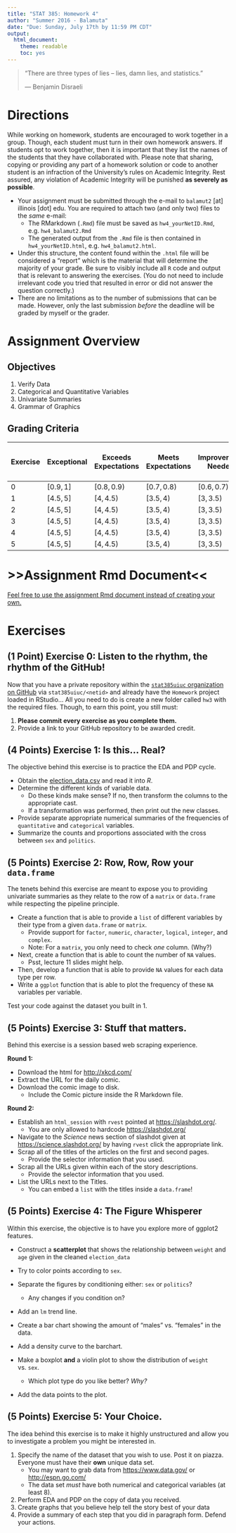 ```yaml
---
title: "STAT 385: Homework 4"
author: "Summer 2016 - Balamuta"
date: "Due: Sunday, July 17th by 11:59 PM CDT"
output:
  html_document:
    theme: readable
    toc: yes
---
```


> "There are three types of lies -- lies, damn lies, and statistics."
>
> --- Benjamin Disraeli

# Directions

While working on homework, students are encouraged to work together in a group. Though, each student must turn in their own homework answers.  If students opt to work together, then it is important that they list the names of the students that they have collaborated with. Please note that sharing, copying or providing any part of a homework solution or code to another student is an infraction of the University’s rules on Academic Integrity. Rest assured, any violation of Academic Integrity will be punished **as severely as possible**.

* Your assignment must be submitted through the e-mail to `balamut2` [at] illinois [dot] edu. You are required to attach two (and only two) files to the *same* e-mail:
    * The RMarkdown (`.Rmd`) file must be saved as `hw4_yourNetID.Rmd`, e.g.  `hw4_balamut2.Rmd`
    * The generated output from the `.Rmd` file is then contained in `hw4_yourNetID.html`, e.g. `hw4_balamut2.html`.
* Under this structure, the content found within the `.html` file will be considered a "report" which is the material that will determine the majority of your grade. Be sure to visibly include all `R` code and output that is relevant to answering the exercises. (You do not need to include irrelevant code you tried that resulted in error or did not answer the question correctly.)
* There are no limitations as to the number of submissions that can be made. However, only the last submission *before* the deadline will be graded by myself or the grader.

# Assignment Overview

## Objectives

1. Verify Data
1. Categorical and Quantitative Variables
1. Univariate Summaries
1. Grammar of Graphics

## Grading Criteria


| Exercise | Exceptional | Exceeds Expectations |  Meets Expectations | Improvement Needed  | Unsatisfactory | Total Number of Points |
|----------|-------------|----------------------|---------------------|---------------------|----------------|------------------------|
|    0     |  $[0.9,1]$  | $[0.8,0.9)$          | $[0.7,0.8)$         |  $[0.6,0.7)$        | $[0,0.6)$      |           1            |
|    1     |  $[4.5,5]$  | $[4,4.5)$            | $[3.5,4)$           |  $[3,3.5)$          | $[0,3)$        |           4            |
|    2     |  $[4.5,5]$  | $[4,4.5)$            | $[3.5,4)$           |  $[3,3.5)$          | $[0,3)$        |           5            |
|    3     |  $[4.5,5]$  | $[4,4.5)$            | $[3.5,4)$           |  $[3,3.5)$          | $[0,3)$        |           5            |
|    4     |  $[4.5,5]$  | $[4,4.5)$            | $[3.5,4)$           |  $[3,3.5)$          | $[0,3)$        |           5            |
|    5     |  $[4.5,5]$  | $[4,4.5)$            | $[3.5,4)$           |  $[3,3.5)$          | $[0,3)$        |           5            |

# >>Assignment Rmd Document<<

[Feel free to use the assignment Rmd document instead of creating your own.](/_source/2016-07-12-hw3.Rmd)

# Exercises


## (1 Point) Exercise 0: Listen to the rhythm, the rhythm of the GitHub!

Now that you have a private repository within the [`stat385uiuc` organization on GitHub](https://github.com/stat385uiuc)
via `stat385uiuc/<netid>` and already have the `Homework` project loaded in RStudio... All you need to do is create a new folder called `hw3` with the required files. Though, to earn this point, you still must:

1. **Please commit every exercise as you complete them.**
1. Provide a link to your GitHub repository to be awarded credit.

## (4 Points) Exercise 1: Is this... Real?

The objective behind this exercise is to practice the EDA and PDP cycle.

- Obtain the [election_data.csv](/assets/homework/hw4/data/election_data.csv) and read it into *R*.
- Determine the different kinds of variable data.
   - Do these kinds make sense? If no, then transform the columns to the appropriate cast.
   - If a transformation was performed, then print out the new classes.
- Provide separate appropriate numerical summaries of the frequencies of 
`quantitative` and `categorical` variables.
- Summarize the counts and proportions associated with the cross between
`sex` and `politics`.

## (5 Points) Exercise 2: Row, Row, Row your `data.frame`

The tenets behind this exercise are meant to expose you to providing univariate
summaries as they relate to the row of a `matrix` or `data.frame` while respecting
the pipeline principle. 

- Create a function that is able to provide a `list` of different variables by their type from a given `data.frame` or `matrix`.
    - Provide support for `factor`, `numeric`, `character`, `logical`, `integer`, and `complex`.
    - Note: For a `matrix`, you only need to check *one* column. (Why?)
- Next, create a function that is able to count the number of `NA` values. 
    - Psst, lecture 11 slides might help.
- Then, develop a function that is able to provide `NA` values for each data type per row.
- Write a `ggplot` function that is able to plot the frequency of these `NA` variables per variable.

Test your code against the dataset you built in 1. 

## (5 Points) Exercise 3: Stuff that matters.

Behind this exercise is a session based web scraping experience.

**Round 1:**
 
- Download the html for <http://xkcd.com/>
- Extract the URL for the daily comic.
- Download the comic image to disk.
    - Include the Comic picture inside the R Markdown file.

**Round 2:**

- Establish an `html_session` with `rvest` pointed at <https://slashdot.org/>.
    - You are only allowed to hardcode <https://slashdot.org/>
- Navigate to the *Science* news section of slashdot given at 
<https://science.slashdot.org/> by having `rvest` click the appropriate link.
- Scrap all of the titles of the articles on the first and second pages.
    - Provide the selector information that you used.
- Scrap all the URLs given within each of the story descriptions.
    - Provide the selector information that you used.
- List the URLs next to the Titles.
    - You can embed a `list` with the titles inside a `data.frame`!

## (5 Points) Exercise 4: The Figure Whisperer

Within this exercise, the objective is to have you explore more of ggplot2
features.

- Construct a **scatterplot** that shows the relationship between `weight` and
`age` given in the cleaned `election_data`
- Try to color points according to `sex`.
- Separate the figures by conditioning either: `sex` or `politics`?
    - Any changes if you condition on?
- Add an `lm` trend line.


- Create a bar chart showing the amount of "males" vs. "females" in the data.
- Add a density curve to the barchart.

- Make a boxplot **and** a violin plot to show the distribution of `weight` vs. `sex`.
    - Which plot type do you like better? *Why?*
- Add the data points to the plot.


## (5 Points) Exercise 5: Your Choice.

The idea behind this exercise is to make it highly unstructured and allow you
to investigate a problem you might be interested in.

1. Specify the name of the dataset that you wish to use. Post it on piazza. Everyone
must have their **own** unique data set.
    - You may want to grab data from <https://www.data.gov/> or <http://espn.go.com/>
    - The data set *must* have both numerical and categorical variables (at least 8).
2. Perform EDA and PDP on the copy of data you received.
3. Create graphs that you believe help tell the story best of your data
4. Provide a summary of each step that you did in paragraph form. Defend your actions.
